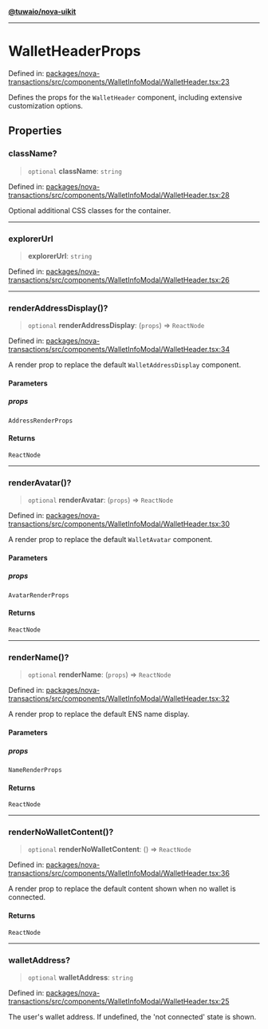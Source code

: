 [**@tuwaio/nova-uikit**](../../../README.md)

***

# WalletHeaderProps

Defined in: [packages/nova-transactions/src/components/WalletInfoModal/WalletHeader.tsx:23](https://github.com/TuwaIO/nova-uikit/blob/b72145a1f64f5b4f5f0fedbaf7f0792427229acd/packages/nova-transactions/src/components/WalletInfoModal/WalletHeader.tsx#L23)

Defines the props for the `WalletHeader` component, including extensive customization options.

## Properties

### className?

> `optional` **className**: `string`

Defined in: [packages/nova-transactions/src/components/WalletInfoModal/WalletHeader.tsx:28](https://github.com/TuwaIO/nova-uikit/blob/b72145a1f64f5b4f5f0fedbaf7f0792427229acd/packages/nova-transactions/src/components/WalletInfoModal/WalletHeader.tsx#L28)

Optional additional CSS classes for the container.

***

### explorerUrl

> **explorerUrl**: `string`

Defined in: [packages/nova-transactions/src/components/WalletInfoModal/WalletHeader.tsx:26](https://github.com/TuwaIO/nova-uikit/blob/b72145a1f64f5b4f5f0fedbaf7f0792427229acd/packages/nova-transactions/src/components/WalletInfoModal/WalletHeader.tsx#L26)

***

### renderAddressDisplay()?

> `optional` **renderAddressDisplay**: (`props`) => `ReactNode`

Defined in: [packages/nova-transactions/src/components/WalletInfoModal/WalletHeader.tsx:34](https://github.com/TuwaIO/nova-uikit/blob/b72145a1f64f5b4f5f0fedbaf7f0792427229acd/packages/nova-transactions/src/components/WalletInfoModal/WalletHeader.tsx#L34)

A render prop to replace the default `WalletAddressDisplay` component.

#### Parameters

##### props

`AddressRenderProps`

#### Returns

`ReactNode`

***

### renderAvatar()?

> `optional` **renderAvatar**: (`props`) => `ReactNode`

Defined in: [packages/nova-transactions/src/components/WalletInfoModal/WalletHeader.tsx:30](https://github.com/TuwaIO/nova-uikit/blob/b72145a1f64f5b4f5f0fedbaf7f0792427229acd/packages/nova-transactions/src/components/WalletInfoModal/WalletHeader.tsx#L30)

A render prop to replace the default `WalletAvatar` component.

#### Parameters

##### props

`AvatarRenderProps`

#### Returns

`ReactNode`

***

### renderName()?

> `optional` **renderName**: (`props`) => `ReactNode`

Defined in: [packages/nova-transactions/src/components/WalletInfoModal/WalletHeader.tsx:32](https://github.com/TuwaIO/nova-uikit/blob/b72145a1f64f5b4f5f0fedbaf7f0792427229acd/packages/nova-transactions/src/components/WalletInfoModal/WalletHeader.tsx#L32)

A render prop to replace the default ENS name display.

#### Parameters

##### props

`NameRenderProps`

#### Returns

`ReactNode`

***

### renderNoWalletContent()?

> `optional` **renderNoWalletContent**: () => `ReactNode`

Defined in: [packages/nova-transactions/src/components/WalletInfoModal/WalletHeader.tsx:36](https://github.com/TuwaIO/nova-uikit/blob/b72145a1f64f5b4f5f0fedbaf7f0792427229acd/packages/nova-transactions/src/components/WalletInfoModal/WalletHeader.tsx#L36)

A render prop to replace the default content shown when no wallet is connected.

#### Returns

`ReactNode`

***

### walletAddress?

> `optional` **walletAddress**: `string`

Defined in: [packages/nova-transactions/src/components/WalletInfoModal/WalletHeader.tsx:25](https://github.com/TuwaIO/nova-uikit/blob/b72145a1f64f5b4f5f0fedbaf7f0792427229acd/packages/nova-transactions/src/components/WalletInfoModal/WalletHeader.tsx#L25)

The user's wallet address. If undefined, the 'not connected' state is shown.
